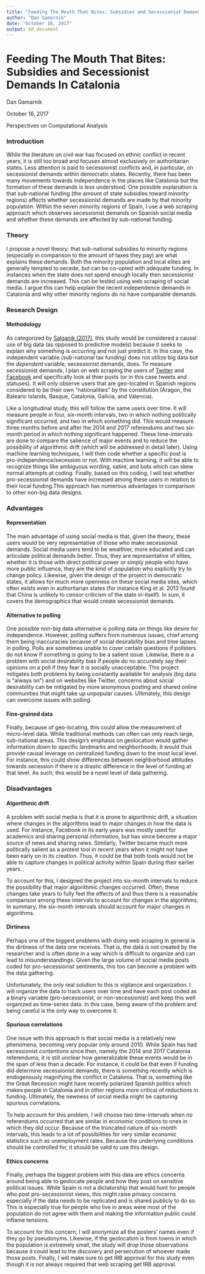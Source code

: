 ```yaml
---
title: "Feeding The Mouth That Bites: Subsidies and Secessionist Demands In Catalonia"
author: "Dan Gamarnik"
date: "October 16, 2017"
output: md_document
---
```


# Feeding The Mouth That Bites: Subsidies and Secessionist Demands In Catalonia 

Dan Gamarnik

October 16, 2017 

Perspectives on Computational Analysis


### Introduction 

While the literature on civil war has focused on ethnic conflict in recent years, it is still too broad and focuses almost exclusively on authoritarian states. Less attention is paid to secessionist conflicts and, in particular, on secessionist demands within democratic states. Recently, there has been many movements towards independence in the places like Catalonia but the formation of these demands is less understood. One possible explanation is that sub-national funding (the amount of state subsidies toward minority regions) affects whether secessionist demands are made by that minority population. Within the seven minority regions of Spain, I use a web scraping approach which observes secessionist demands on Spanish social media and whether these demands are affected by sub-national funding.

### Theory 

I propose a novel theory: that sub-national subsidies to minority regions (especially in comparison to the amount of taxes they pay) are what explains these demands. Both the minority population and local elites are generally tempted to secede, but can be co-opted with adequate funding. In instances when the state does not spend enough locally then secessionist demands are increased. This can be tested using web scraping of social media. I argue this can help explain the recent independence demands in Catalonia and why other minority regions do no have comparable demands. 

### Research Design 

#### Methodology

As categorized  by [Salganik (2017)](http://www.bitbybitbook.com/en/observing-behavior/designs/forecasting/), this study would be considered a causal use of big data (as opposed to predictive models) because it seeks to explain why something is occurring and not just predict it. In this case,  the independent variable (sub-national tax funding) does not utilize big data but the *dependent* variable, secessionist demands, does. To measure secessionist demands, I plan on web scraping the users of [Twitter](https://twitter.com/) and [Facebook](https://www.facebook.com/) and specifically look at thier posts (or in this case tweets and statuses). It will only observe users that are geo-located in Spanish regions considered to be their own "nationalities" by the constitution (Aragon, the Balearic Islands, Basque, Catalonia, Galicia, and Valencia).   

Like a longitudinal study, this will follow the same users over time. It will measure people in four, six-month intervals, two in which nothing politically significant occurred, and two in which something did. This would measure three months before and after the 2014 and 2017 referendums and two six-month period in which nothing significant happened. These time-intervals are done to compare the salience of major events and to reduce the possibility of algorithmic drift (which will be addressed in detail later). Using machine learning techniques, I will then code whether a specific post is pro-independence/secession or not. With machine learning, it will be able to recognize things like ambiguous wording, satire, and bots which can skew normal attempts at coding. Finally, based on this coding, I will test whether pro-secessionist demands have increased among these users in relation to their local funding.This approach has numerous advantages in comparison to other non-big data designs.  
  
### Advantages

#### Representation
The main advantage of using social media is that, given the theory, these users would be very representative of those who make secessionist demands. Social media users tend to be wealthier, more educated and can articulate political demands better. Thus, they are representative of elites, whether it is those with direct political power or simply people who have more public influence, they are the kind of population who explicitly try to change policy. Likewise, given the design of the project in democratic states, it allows for much more openness on these social media sites, which often exists even in authoritarian states (for instance King et al. 2013 found that China is unlikely to censor criticism of the state in-itself). In sum, it covers the demographics that would create secessionist demands.  


#### Alternative to  polling

One possible non-big data alternative is polling data on things like desire for independence. However, polling suffers from numerous issues, chief among them being inaccuracies because of social desirability bias and time lapses in polling. Polls are sometimes unable to cover certain questions if pollsters do not know if something is going to be a salient issue. Likewise, there is a problem with social desirability bias if people do no accurately say their opinions on a poll if they fear it is socially unacceptable. This project mitigates both problems by being constantly available for analysis (big data is "always on") and on websites like Twitter, concerns about social desirability can be mitigated by more anonymous posting and shared online communities that might take up unpopular causes. Ultimately, this design can overcome issues with polling.    

#### Fine-grained data

Finally, because of geo-locating, this could allow the measurement of micro-level data. While traditional methods can often can only reach large, sub-national areas. This design's emphasis on geolocation would gather information down to specific landmarks and neighborhoods; it would thus provide causal leverage on centralized funding down to the most local level. For instance, this could show differences between neighborhood attitudes towards secession if there is a drastic difference in the level of funding at that level. As such, this would be a novel level of data gathering. 

### Disadvantages 

#### Algorithmic drift  
A problem with social media is that it is prone to algorithmic drift, a situation where changes in the algorithms lead to major changes in how the data is used. For instance, Facebook in its early years was mostly used for academics and sharing personal information, but has since become a major source of news and sharing news. Similarly, Twitter became much more politically salient as a protest tool in recent years when it might not have been early on in its creation. Thus, it could be that both tools would not be able to capture changes in political activity within Spain during their earlier years. 

To account for this, I designed the project into six-month intervals to reduce the possibility that major algorithmic changes occurred. Often, these changes take years to fully feel the effects of and thus there is a reasonable comparison among these intervals to account for changes in the algorithms. In summary, the six-month intervals should account for major changes in algorithms.          

#### Dirtiness

Perhaps one of the biggest problems with doing web scraping in general is the dirtiness of the data one receives. That is, the data is not created by the researcher and is often done in a way which is difficult to organize and can lead to misunderstandings. Given the large volume of social media posts coded for pro-secessionist sentiments, this too can become a problem with the data gathering. 

Unfortunately, the only real solution to this is vigilance and organization. I will organize the data to track users over time and have each post coded as a binary variable (pro-secessionist, or non-secessionist) and keep this well organized as time-series data. In this case, being aware of the problem and being careful is the only way to overcome it. 

  
#### Spurious correlations 

One issue with this approach is that social media is a relatively new phenomena, becoming very popular only around 2010. While Spain has had secessionist contentions since then, namely the 2014 and 2017 Catalonia referendums, it is still unclear how generalizable these events would be in the span of less than a decade. For instance, it could be that even if funding did determine secessionist demands, there is something recently which is endogenously  magnifying the conflict in Catalonia. That is, something like the Great Recession might have recently polarized Spanish politics which makes people in Catalonia and in other regions more critical of reductions in funding. Ultimately, the newness of social media might be capturing spurious correlations. 

To help account for this problem, I will choose two time-intervals when no referendums occurred that are similar in economic conditions to ones in which they did occur. Because of the truncated nature of six-month intervals, this leads to a lot of possibilities for very similar economic statistics such as unemployment rates. Because the underlying conditions should be controlled for, it should be valid to use this design.       

#### Ethics concerns

Finally, perhaps the biggest problem with this data are ethics concerns around being able to geolocate people and how they post on sensitive political issues. While Spain is not a dictatorship that would hunt for people who post pro-secessionist views, this might raise privacy concerns especially if the data needs to be replicated and is shared publicly to do so. This is especially true for people who live in areas were most of the population do not agree with them and making the information public could inflame tensions. 

To account for this concern, I will anonymize all the posters' names even if they go by pseudonyms. Likewise, if the geolocation is from towns in which the population is extremely small, the study will drop those observations because it could lead to the discovery and persecution of whoever made those posts. Finally, I will make sure to get IRB approval for this study even though it is not always required that web scraping get IRB approval.   

